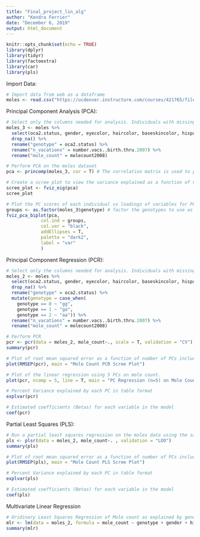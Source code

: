 ```yaml
---
title: "Final_project_lin_alg"
author: "Kendra Ferrier"
date: "December 6, 2019"
output: html_document
---
```


```r
knitr::opts_chunk$set(echo = TRUE)
library(dplyr)
library(tidyr)
library(factoextra)
library(car)
library(pls)
```
Import Data:
```r
# Import data from web as a dataframe
moles <- read.csv("https://ucdenver.instructure.com/courses/421765/files/9196715/download?wrap=1")
```

Principal Component Analysis (PCA):
```r
# Select only the columns needed for analysis. Individuals with missing data are ommitted and columns renamed for aesthetic purposes. PCA is not possible with factored/categorical data, so genotype, gender, eyecolor, and haircolor have continuous scale dummy variables (where genotype: 0 = gg, 1 = ga, 2 = aa, gender: 1 = female, 2 = male, hispanic: 0 = non-Hispanic, 1 = Hispanic, eyecolor: 1 = blue, green, or combo, 2 = light/dark brown, 3 = hazel, haircolor: 1 = blonde, 2 = red, 3 = brown, 4 = black).
moles_3 <- moles %>% 
  select(oca2.status, gender, eyecolor, haircolor, baseskincolor, hispanic, molecount2008, number.vacs..birth.thru.2007) %>% 
  drop_na() %>% 
  rename("genotype" = oca2.status) %>% 
  rename("n_vacations" = number.vacs..birth.thru.2007) %>% 
  rename("mole_count" = molecount2008)

# Perform PCA on the moles dataset
pca <- princomp(moles_3, cor = T) # The correlation matrix is used to perform the PCA. This is equivalent to standardizing each variable to mean 0 and standard deviation of 1, which helps account for the difference in scales between variables.

# Create a scree plot to view the variance explained as a function of number of PCs.
scree_plot <- fviz_eig(pca)
scree_plot

# Plot the PC scores of each individual vs loadings of variables for PCs 1 and 2.
groups <- as.factor(moles_3$genotype) # factor the genotypes to use as a grouping factor in the biplot
fviz_pca_biplot(pca, 
             col.ind = groups,
             col.var = "black",
             addEllipses = T,
             palette = "dark2",
             label = "var"
             )

```


Principal Component Regression (PCR):
```r
# Select only the columns needed for analysis. Individuals with missing data are ommitted and columns are renamed for aesthetic purposes. The genotype variable is changed from dummy variables to factored/categorical variables so that each genotype can be considered separately.
moles_2 <- moles %>% 
  select(oca2.status, gender, eyecolor, haircolor, baseskincolor, hispanic, molecount2008, number.vacs..birth.thru.2007) %>% 
  drop_na() %>% 
  rename("genotype" = oca2.status) %>% 
  mutate(genotype = case_when(
    genotype == 0 ~ "gg",
    genotype == 1 ~ "ga",
    genotype == 2 ~ "aa")) %>%  
  rename("n_vacations" = number.vacs..birth.thru.2007) %>% 
  rename("mole_count" = molecount2008)

# Perform PCR
pcr <- pcr(data = moles_2, mole_count~., scale = T, validation = "CV") # create a PCR object. The response variable being modeled is mole count as described by all other variables. The variables are scaled according to their variance. 
summary(pcr)

# Plot of root mean squared error as a function of number of PCs included.
plot(RMSEP(pcr), main = "Mole Count PCR Scree Plot")

# Plot of the linear regression using 5 PCs on mole count.
plot(pcr, ncomp = 5, line = T, main = "PC Regression (n=5) on Mole Count", ylab = "residuals", xlab = "mole count")

# Percent Variance explained by each PC in table format
explvar(pcr)

# Estimated coefficients (Betas) for each variable in the model
coef(pcr)
```

Partial Least Squares (PLS):
```r
# Run a partial least squares regression on the moles data using the same data as for the PCR analysis.
pls <- plsr(data = moles_2, mole_count~. , validation = "LOO")
summary(pls)

# Plot of root mean squared error as a function of number of PCs included.
plot(RMSEP(pls), main = "Mole Count PLS Scree Plot")

# Percent Variance explained by each PC in table format
explvar(pls)

# Estimated coefficients (Betas) for each variable in the model
coef(pls)
```

Multivariate Linear Regression
```r
# Oridinary Least Squares Regression of Mole count as explained by genotype, gender, ethnicity (hispanic), number of vacations, eye color, hair color, and base skin color
mlr <- lm(data = moles_2, formula = mole_count ~ genotype + gender + hispanic + n_vacations + eyecolor + haircolor + baseskincolor)
summary(mlr)
```
